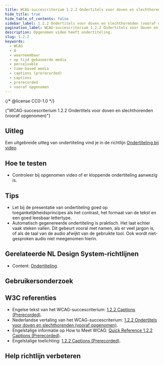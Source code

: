 ```yaml
---
title: WCAG-succescriterium 1.2.2 Ondertitels voor doven en slechthorenden (vooraf opgenomen)
hide_title: true
hide_table_of_contents: false
sidebar_label: 1.2.2 Ondertitels voor doven en slechthorenden (vooraf opgenomen)
pagination_label: WCAG-succescriterium 1.2.2 Ondertitels voor doven en slechthorenden (vooraf opgenomen)
description: Opgenomen video heeft ondertiteling.
slug: 1.2.2
keywords:
  - WCAG
  - A
  - waarneembaar
  - op tijd gebaseerde media
  - perceivable
  - time-based media
  - captions (prerecorded)
  - captions
  - prerecorded
  - vooraf opgenomen
---
```


{/* @license CC0-1.0 */}


<WcagHeadingGroup level={1} conformanceLevel="Niveau A">
  {"WCAG-succescriterium 1.2.2 Ondertitels voor doven en slechthorenden (vooraf opgenomen)"}
</WcagHeadingGroup>

## Uitleg

<Summary />

Een uitgebreide uitleg van ondertiteling vind je in de richtlijn [Ondertiteling bij video](/richtlijnen/content/video/ondertiteling).

## Hoe te testen

- Controleer bij opgenomen video of er kloppende ondertiteling aanwezig is.

## Tips

- Let bij de presentatie van ondertiteling goed op toegankelijkheidsprincipes als het contrast, het formaat van de tekst en een goed leesbaar lettertype.
- Automatisch gegenereerde ondertiteling is praktisch. Het laat echter vaak steken vallen. Dit gebeurt vooral met namen, als er veel jargon is, of als de taal van de audio afwijkt van de gebruikte tool. Ook wordt niet-gesproken audio niet meegenomen hierin.

## Gerelateerde NL Design System-richtlijnen

- Content: [Ondertiteling](/richtlijnen/content/video/ondertiteling).

## Gebruikersonderzoek

<CTAGebruikersonderzoek />

## W3C referenties

- Engelse tekst van het WCAG-succescriterium: [<span lang="en">1.2.2 Captions (Prerecorded)</span>](https://www.w3.org/TR/WCAG22/#captions-prerecorded).
- Nederlandse vertaling van het WCAG-succescriterium: [1.2.2 Ondertitels voor doven en slechthorenden (vooraf opgenomen)](https://www.w3.org/Translations/WCAG22-nl/#captions-prerecorded).
- Engelstalige informatie op <span lang="en">How to Meet WCAG</span>: [<span lang="en">Quick Reference 1.2.2 Captions (Prerecorded)</span>](https://www.w3.org/WAI/WCAG22/quickref/#captions-prerecorded).
- Engelstalige toelichting: [<span lang="en">1.2.2 Captions (Prerecorded)</span>](https://www.w3.org/WAI/WCAG22/Understanding/captions-prerecorded.html).

<Disclaimer />

## Help richtlijn verbeteren

<Markdown omitH1 headinglevel={3}>
  <WCAGFooterInfo />
</Markdown>
